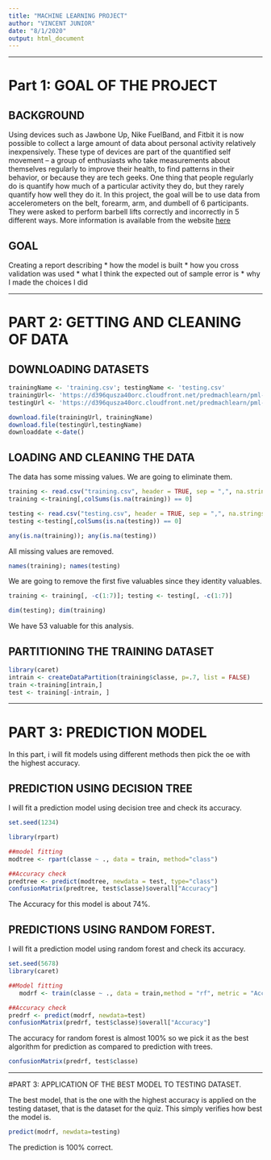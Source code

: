 ```yaml
---
title: "MACHINE LEARNING PROJECT"
author: "VINCENT JUNIOR"
date: "8/1/2020"
output: html_document
---
```


***
# Part 1: GOAL OF THE PROJECT

## BACKGROUND
Using devices such as Jawbone Up, Nike FuelBand, and Fitbit it is now
possible to collect a large amount of data about personal activity
relatively inexpensively. These type of devices are part of the
quantified self movement – a group of enthusiasts who take measurements
about themselves regularly to improve their health, to find patterns in
their behavior, or because they are tech geeks. One thing that people
regularly do is quantify how much of a particular activity they do, but
they rarely quantify how well they do it. In this project, the goal will
be to use data from accelerometers on the belt, forearm, arm, and dumbell
of 6 participants. They were asked to perform barbell lifts correctly and
incorrectly in 5 different ways. More information is available from the
website [here](http://groupware.les.inf.puc-rio.br/har)

## GOAL

Creating a report describing
* how the model is built
* how you cross validation was used
* what I think the expected out of sample error is
* why I made the choices I did

***
# PART 2: GETTING AND CLEANING OF DATA

## DOWNLOADING DATASETS

```r

trainingName <- 'training.csv'; testingName <- 'testing.csv'
trainingUrl<- 'https://d396qusza40orc.cloudfront.net/predmachlearn/pml-training.csv'
testingUrl <- 'https://d396qusza40orc.cloudfront.net/predmachlearn/pml-testing.csv'

download.file(trainingUrl, trainingName)
download.file(testingUrl,testingName)
downloaddate <-date()
```

## LOADING AND CLEANING THE DATA

The data has some missing values. We are going to eliminate them.

```r
training <- read.csv("training.csv", header = TRUE, sep = ",", na.strings=c("NA","","#DIV/0!"))
training <-training[,colSums(is.na(training)) == 0]

testing <- read.csv("testing.csv", header = TRUE, sep = ",", na.strings=c("NA", "", "#DIV/0!"))
testing <-testing[,colSums(is.na(testing)) == 0]

any(is.na(training)); any(is.na(testing))
```

All missing values are removed. 

```r
names(training); names(testing)
```

We are going to remove the first five valuables since they identity valuables. 

```r
training <- training[, -c(1:7)]; testing <- testing[, -c(1:7)]

dim(testing); dim(training)
```

We have 53 valuable for this analysis. 


## PARTITIONING THE TRAINING DATASET

```r
library(caret)
intrain <- createDataPartition(training$classe, p=.7, list = FALSE)
train <-training[intrain,]
test <- training[-intrain, ]

```


***
# PART 3: PREDICTION MODEL

In this part, i will fit models using different methods then pick the oe with the highest accuracy. 

## PREDICTION USING DECISION TREE

I will fit a prediction model using decision tree and check its accuracy. 

```r
set.seed(1234)

library(rpart)

##model fitting
modtree <- rpart(classe ~ ., data = train, method="class")

##Accuracy check
predtree <- predict(modtree, newdata = test, type="class")
confusionMatrix(predtree, test$classe)$overall["Accuracy"] 

```

The Accuracy for this model is about 74%. 

## PREDICTIONS USING RANDOM FOREST.

I will fit a prediction model using random forest and check its accuracy.  


```r
set.seed(5678)
library(caret)

##Model fitting
   modrf <- train(classe ~ ., data = train,method = "rf", metric = "Accuracy", preProcess=c("center", "scale"), trControl=trainControl(method = "cv", number = 3))

##Accuracy check
predrf <- predict(modrf, newdata=test)
confusionMatrix(predrf, test$classe)$overall["Accuracy"]

```

The accuracy for random forest is almost 100% so we pick it as the best algorithm for prediction as compared to prediction with trees. 


```r
confusionMatrix(predrf, test$classe)
```

***

#PART 3: APPLICATION OF THE BEST MODEL TO TESTING DATASET.

The best model, that is the one with the highest accuracy is applied on the testing dataset, that is the dataset for the quiz. This simply verifies how best the model is. 

```r
predict(modrf, newdata=testing)
```

The prediction is 100% correct. 
